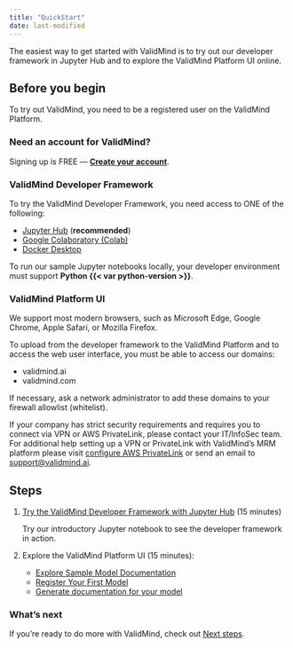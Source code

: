 ```yaml
---
title: "QuickStart"
date: last-modified
---
```


The easiest way to get started with ValidMind is to try out our developer framework in Jupyter Hub and to explore the ValidMind Platform UI online. 

## Before you begin

To try out ValidMind, you need to be a registered user on the ValidMind Platform.

::: {.callout-tip}
### Need an account for ValidMind? 
Signing up is FREE — **[Create your account](https://app.prod.validmind.ai)**.
:::

### ValidMind Developer Framework

To try the ValidMind Developer Framework, you need access to ONE of the following:

- [Jupyter Hub](quickstart-try-developer-framework-with-jupyterhub.qmd) (**recommended**)
- [Google Colaboratory (Colab)](quickstart-try-developer-framework-with-colab.qmd)
- [Docker Desktop](quickstart-try-developer-framework-with-docker.qmd)

To run our sample Jupyter notebooks locally, your developer environment must support **Python {{< var python-version >}}**.

### ValidMind Platform UI

We support most modern browsers, such as Microsoft Edge, Google Chrome, Apple Safari, or Mozilla Firefox.

To upload from the developer framework to the ValidMind Platform and to access the web user interface, you must be able to access our domains:

- validmind.ai
- validmind.com

If necessary, ask a network administrator to add these domains to your firewall allowlist (whitelist). 

If your company has strict security requirements and requires you to connect via VPN or AWS PrivateLink, please contact your IT/InfoSec team. For additional help setting up a VPN or PrivateLink with ValidMind's MRM platform please visit [configure AWS PrivateLink](configure-aws-privatelink.qmd) or send an email to <support@validmind.ai>.

## Steps

1. [Try the ValidMind Developer Framework with Jupyter Hub](quickstart-try-developer-framework-with-jupyterhub.qmd) (15 minutes)

   Try our introductory Jupyter notebook to see the developer framework in action. 

2. Explore the ValidMind Platform UI (15 minutes):

    - [Explore Sample Model Documentation](quickstart-explore-sample-model-documentation.qmd)
    - [Register Your First Model](quickstart-register-your-first-model.qmd)
    - [Generate documentation for your model](quickstart-generate-documentation-for-your-model.qmd)

### What's next

If you're ready to do more with ValidMind, check out [Next steps](next-steps.qmd).

